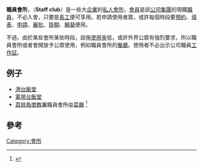 '''職員會所'''，（'''Staff club'''）是一些大[[企業|企業]]的[[私人會所|私人會所]]，[[會員|會員]]是該[[公司|公司]][[集團|集團]]的現職[[職員|職員]]，不必入會，只要是[[長工|長工]]便可享用。若申請使用者眾，或許每個時段要[[預約|預約]]、[[填表|填表]]、[[申請|申請]]、[[審批|審批]]、[[掛期|掛期]]、[[輪替|輪替]]便用。

不過，由於某些會所某些時段，設施[[使用率|使用率]]低，或許外界公眾有強烈要求，所以職員會所或者會開放予公眾使用，例如職員會所的[[餐廳|餐廳]]。使用者不必出示公司職員[[工作証|工作証]]。

==例子==
*[[香港電台|港台飯堂]]
*[[TVB|電視台飯堂]]
*[[荔枝角|荔枝角]][[懲教署|懲教署]]職員會所[[中菜廳|中菜廳]] <ref>{{Cite web |url=http://www.openrice.com/restaurant/sr2.htm?shopid=22019 |title=存档副本 |accessdate=2010-10-26 |archive-date=2011-04-20 |archive-url=https://web.archive.org/web/20110420040116/http://www.openrice.com/restaurant/sr2.htm?shopId=22019 |dead-url=no }}</ref>

==參考==
{{reflist}}

[[Category:會所|Category:會所]]